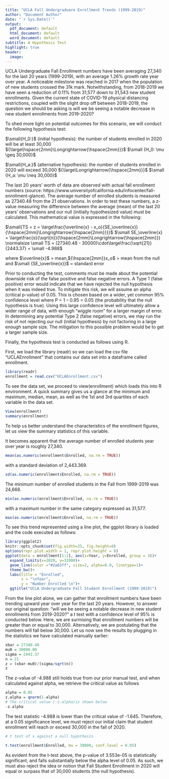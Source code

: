```yaml
---
title: "UCLA Fall Undergraduare Enrollment Trends (1999-2019)"
author: "Document Author"
date: "`r Sys.Date()`"
output:
  pdf_document: default
  html_document: default
  word_document: default
subtitle: A Hypothesis Test 
highlight: true
header:
  image: 
---
```


UCLA Undergraduate Fall Enrollment numbers have been averaging 27,340 for the last 20 years (1999-2019), with an average 1.26% growth rate year over year. A noticeable milestone was reached in 2017 when the population of new students crossed the 31k mark. Notwithstanding, from 2018-2019 we have seen a reduction of 0.11% from 31,577 down to 31,543 new student enrollments. Given the current state of COVID-19 physical distancing restrictions, coupled with the slight drop off between 2018-2019, the question we should be asking is will we be seeing a notable decrease in new student enrollments from 2019-2020?

To shed more light on potential outcomes for this scenario, we will conduct the following hypothesis test:

$\small{H_0:}$ (initial hypothesis): the number of students enrolled in 2020 will be at least 30,000 ${\large\hspace{2mm}\Longrightarrow{\hspace{2mm}}}$ $\small {H_0: \mu \geq 30,000}$

$\small{H_a:}$ (alternative hypothesis): the number of students enrolled in 2020 will exceed 30,000 ${\large\Longrightarrow{\hspace{2mm}}}$ $\small {H_a: \mu \neq 30,000}$


The last 20 years’ worth of data are observed with actual fall enrollment numbers (source: https://www.universityofcalifornia.edu/infocenter/fall-enrollment-glance). The average number of enrolled students is measured as 27340.48 from the 21 observations. In order to test these numbers, a z-value measuring the difference between the average (mean) of the last 20 years’ observations and our null (initially hypothesized value) must be calculated. This mathematical value is expressed in the following:

$\small{TS = z = \large\frac{\overline{x} - x_o}{SE_\overline{x}}{\hspace{2mm}\Longrightarrow{\hspace{2mm}}}}$
$\small SE_\overline{x} = \large\frac{s}{\sqrt{n}}{\hspace{2mm}\Longrightarrow{\hspace{2mm}}} \normalsize \small TS = (27340.48 - 30000)\cdot\large\frac{\sqrt{21}}{2443.37} = \small -4.988$


where $\overline{x}$ = mean,${\hspace{2mm}}x_o$ = mean from the null and $\small {SE_\overline{x}}$ = standard error

Prior to conducting the test, comments must be made about the potential downside risk of the false positive and false negative errors. A Type 1 (false positive) error would indicate that we have rejected the null hypothesis when it was indeed true. To mitigate this risk, we will assume an alpha (critical p-value) of 0.05. This is chosen based on a wider, yet common 95% confidence level where P = 1 – 0.95  = 0.05 (the probability that the null hypothesis is true). Using this large confidence level will ultimately allow a wider range of data, with enough “wiggle room” for a larger margin of error. In determining any potential Type 2 (false negative) errors, we may run the risk of not rejecting our null (initial hypothesis) by not factoring in a large enough sample size. The mitigation to this possible problem would be to get a larger sample size.


Finally, the hypothesis test is conducted as follows using R.

First, we load the library (readr) so we can load the csv file "UCLAEnrollment" that contains our data set into a dataframe called enrollment.
```r
library(readr)
enrollment = read.csv("UCLAEnrollment.csv")
```

To see the data set, we proceed to view(enrollment) which loads this into R environment. A quick summary gives us a glance at the minimum and maximum, median, mean, as well as the 1st and 3rd quartiles of each variable in the data set. 

```r
View(enrollment)
summary(enrollment)
```

To help us better understand the characteristics of the enrollment figures, let us view the summary statistics of this variable.

It becomes apparent that the average number of enrolled students year over year is roughly 27,340.
```r

mean(as.numeric(enrollment$Enrolled, na.rm = TRUE))
```
with a standard deviation of 2,443.369.
``` r
sd(as.numeric(enrollment$Enrolled, na.rm = TRUE))
```
The minimum number of enrolled students in the Fall from 1999-2019 was 24,668.
``` r
min(as.numeric(enrollment$Enrolled, na.rm = TRUE))
```
with a maximum number in the same category expressed as 31,577.
```r
max(as.numeric(enrollment$Enrolled, na.rm = TRUE))
```

To see this trend represented using a line plot, the ggplot library is loaded and the code executed as follows:
```r
library(ggplot2)
knitr::opts_chunk$set(fig.width=25, fig.height=8) 
options(repr.plot.width = 1, repr.plot.height = 8)
ggplot(data = enrollment[1:2], aes(x=Year, y=Enrolled, group = 3))+
  expand_limits(x=2020, y=32000)+
  geom_line(color ="#2a63ff", size=2, alpha=0.9, linetype=1)+
  theme_bw()+
  labs(title = "Enrolled",
       x = "\nYear",
       y = "Number Enrolled \n")+
  ggtitle("UCLA Undergraduate Fall Student Enrollment (1999-2019)")
```

From the line plot alone, we can gather that enrollment numbers have been trending upward year over year for the last 20 years. However, to answer our original question: "will we be seeing a notable decrease in new student enrollments from 2019-2020?" a t test with a confidence level of 95% is conducted below. Here, we are surmising that enrollment numbers will be greater than or equal to 30,000. Alternatively, we are postulating that the numbers will fall below 30,000. Let us now see the results by plugging in the statistics we have calculated manually earlier:

```r
xbar = 27340.48
mu0 = 30000.00
sigma = 2443.37
n = 21
z = (xbar-mu0)/(sigma/sqrt(n))
z
```

The z-value of -4.988 still holds true from our prior manual test, and when calculated against alpha, we retrieve the critical value as follows

```r
alpha = 0.05
z.alpha = qnorm(1-alpha)
# The critical value (-z.alpha)is shown below
-z.alpha
```

The test statistic -4.988 is lower than the critical value of -1.645. Therefore, at a 0.05 significance level, we must reject our initial claim that student enrollment will reach or exceed 30,000 in the fall of 2020.

``` r
# t test of x against a null hypothesis

t.test(enrollment$Enrolled, mu = 30000, conf.level = 0.95)
```

As evident from the t-test above, the p-value of 3.553e-05 is statistically significant, and falls substantially below the alpha level of 0.05. As such, we must also reject the idea or notion that Fall Student Enrollment in 2020 will equal or surpass that of 30,000 students (the null hypothesis).


